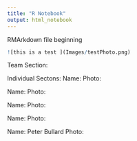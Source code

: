 ---
title: "R Notebook"
output: html_notebook
---

RMArkdown file beginning

```{r}
![this is a test ](Images/testPhoto.png)
```
Team Section:

Individual Sectons:
Name: 
Photo:


Name: 
Photo:


Name: 
Photo:


Name: 
Photo:


Name: Peter Bullard
Photo:


